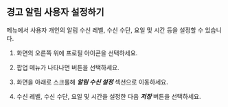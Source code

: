 ## 경고 알림 사용자 설정하기

<Cmdname sid="MNU07360" className="uitext" /> 메뉴에서 사용자 개인의 알림 수신 레벨, 수신 수단, 요일 및 시간 등을 설정할 수 있습니다. 

1. 화면의 오른쪽 위에 프로필 아이콘을 선택하세요.

1. 팝업 메뉴가 나타나면 <Cmdname sid="MNU07360" className="uitext" /> 버튼을 선택하세요.

1. 화면을 아래로 스크롤해 ***알림 수신 설정*** 섹션으로 이동하세요.

1. 수신 레벨, 수신 수단, 요일 및 시간을 설정한 다음 ***저장*** 버튼을 선택하세요.